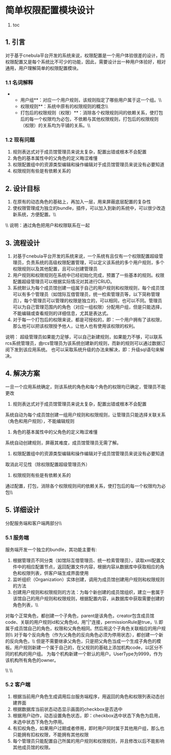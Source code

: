 =简单权限配置模块设计=
#toc
==1. 引言==
对于基于cnebula平台开发的系统来说，权限配置是一个用户体验很差的设计，而权限配置又是每个系统比不可少的功能，因此，需要设计出一种用户体验好，相对通用，用户理解简单的权限配置模块。
===1.1 名词解释===
**用户组**：对应一个用户规则，该规则指定了哪些用户属于这一个组。\\
**权限规则**：系统中原有的权限规则的概念\\
**打包后的权限规则（权限）**：消除各个权限规则间的依赖关系，使打包后的每一个权限均为必包，不依赖与其他权限规则，打包后的权限规则（权限）的关系均为平铺的关系。\\
===1.2 现有问题===
#规则表达式对于成员馆管理员来说太复杂，配置出错或根本不会配置
#角色的基本属性中的父角色的定义晦涩难懂
#权限配置组中的资源类型编辑和操作编辑对于成员馆管理员来说没有必要知道
#权限规则有些是有依赖关系的

==2. 设计目标==
#在原有的动态角色的基础上，再加入一层，用来屏蔽底层配置的复杂性
#使权限管理成为独立的bundle，插件，可以加入到新的系统中，可以很少改造新系统，方便配置。\\
{{img/role_permision.jpg}}\\
说明：通过角色把用户和权限联系在一起

==3. 流程设计==
#	对基于cnebula平台开发的系统来说，一个系统有且仅有一个权限配置超级管理员，负责系统的高级权限配置管理，可以定义该系统的多个用户规则，多个权限规则以及其他配置，且可以创建管理员
#用户规则和权限规则在系统中已经初始化完成，预置了一些基本的规则。权限配置超级管理员可以根据实际情况对其进行CRUD。
#系统默认为每个成员馆创建一组属于自己的用户规则和权限规则，每个成员馆可以有多个管理员（如馆际互借管理员，统一检索管理员等，以下简称管理员），每个管理员可以管理的权限是独立的，可以相同，也可以不同。管理员可以为自己管理范围内的角色（对应一组权限）分配用户组，但是只能选择，不能编辑或查看规则的详细信息，尤其是表达式。
#对于每一个打包后的权限来说，都是可授权的，即：一个用户拥有了该权限，那么他可以把该权限授予他人，让他人也有使用该权限的权利。
说明：
超级管理员如果能力足够，可以自己新建规则，如果能力不够，可以联系rcs系统管理员，由rcs管理员为该系统创建新的规则，而新的规则可以通过数据订阅下发到该应用系统。
也可以采取系统升级的办法来解决，即：升级sql语句来解决。

==4. 解决方案==
一旦一个应用系统确定，则该系统的角色和每个角色的权限均已确定，管理员不能更改
#规则表达式对于成员馆管理员来说太复杂，配置出错或根本不会配置
系统自动为每个成员馆创建一组用户规则和权限规则，让管理员只能选择关联关系（角色和用户规则），不能编辑规则
#	角色的基本属性中的父角色的定义晦涩难懂
系统自动创建规则，屏蔽其难度，成员馆管理员无需了解。
#	权限配置组中的资源类型编辑和操作编辑对于成员馆管理员来说没有必要知道
取消此可见性（除权限配置超级管理员外）
#	权限规则有些是有依赖关系的
通过配置，打包，消除各个权限规则间的依赖关系，使打包后的每一个权限均为必包\\

==5. 详细设计==
分配服务端和客户端两部分\\

===5.1 服务端===
服务端开发一个独立的bundle，其功能主要有:
#根据管理员不同分类（如馆际互借管理员、统一检索管理员），读取xml配置文件中的相应配置节点，返回配置文件内容，根据内容从数据库中获取相应的角色和权限列表，供客户端生成界面使用
#监听组织（Organization）实体创建，调用为成员馆创建用户规则和权限规则的方法
#创建用户规则和权限规则的方法：为每个新创建的成员馆组织，建立一套属于该馆自己的用户规则和权限规则，根据配置内容，从数据库中获取需要创建的角色列表，\\
对每个正常角色，都创建一个子角色，parent是该角色，creator包含成员馆code、关联的用户规则id和父角色id，用"|"连接，permissionRule是true，\\
即属于成员馆自己的角色，权限和父角色相同。然后用这个子角色关联相应的用户规则\\
对于每个反向角色（作为父角色的反向角色必须为停用状态），都创建一个新的反向角色，\\
但是不需要继承父角色，只是把父角色当成一个生成子角色的模板。用户规则新建一个属于自己的，在父规则的基础上添加机构code，以区分不同的机构的用户组。
为每个机构新建一个默认的用户。UserType为9999，作为该机构所有角色的owner。



\\
{{img/memberRole.jpg}}\\

===5.2 客户端===
#根据当前用户角色生成调用后台服务端程序，用返回的角色和权限列表动态创建界面
#根据数据库当前状态动态显示画面的checkbox是否选中
#根据用户动作，动态设置角色状态，即：checkbox选中状态下角色为启用，未选中状态下角色为停用。
#有扣权角色，如果用户过期或者停用，即时用户同时属于其他用户组，那么也只能拥有扣权权限，不能拥有其他权限
#每个管理员只能配置自己所属的用户规则和权限规则，并且修改以后不能影响其他成员馆的权限。




